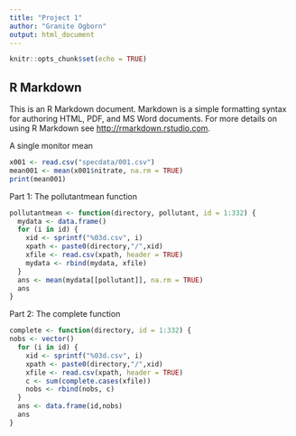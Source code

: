 ```yaml
---
title: "Project 1"
author: "Granite Ogborn"
output: html_document
---
```


```r
knitr::opts_chunk$set(echo = TRUE)
```

## R Markdown

This is an R Markdown document. Markdown is a simple formatting syntax for authoring HTML, PDF, and MS Word documents. For more details on using R Markdown see <http://rmarkdown.rstudio.com>.

A single monitor mean
```r
x001 <- read.csv("specdata/001.csv")
mean001 <- mean(x001$nitrate, na.rm = TRUE)
print(mean001)
```

Part 1: The pollutantmean function
```r
pollutantmean <- function(directory, pollutant, id = 1:332) {
  mydata <- data.frame()
  for (i in id) {
    xid <- sprintf("%03d.csv", i)
    xpath <- paste0(directory,"/",xid)
    xfile <- read.csv(xpath, header = TRUE)
    mydata <- rbind(mydata, xfile)
  }
  ans <- mean(mydata[[pollutant]], na.rm = TRUE)
  ans
}
```

Part 2: The complete function
```r
complete <- function(directory, id = 1:332) {
nobs <- vector()
  for (i in id) {
    xid <- sprintf("%03d.csv", i)
    xpath <- paste0(directory,"/",xid)
    xfile <- read.csv(xpath, header = TRUE)
    c <- sum(complete.cases(xfile))
    nobs <- rbind(nobs, c)
  }
  ans <- data.frame(id,nobs)
  ans
}
```

